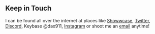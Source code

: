 ## Keep in Touch

I can be found all over the internet at places like [Showwcase](https://www.showwcase.com/profile/dax911479), [Twitter](https://www.twitter.com/HaydenAylor), [Discord](https://discordapp.com/users/450724130283847681), Keybase @dax911, [Instagram](https://www.instagram.com/hayden.aylor) or shoot me an [email](mailto:hayden@daxdev.io?subject=Site%20Inquiry) anytime!

